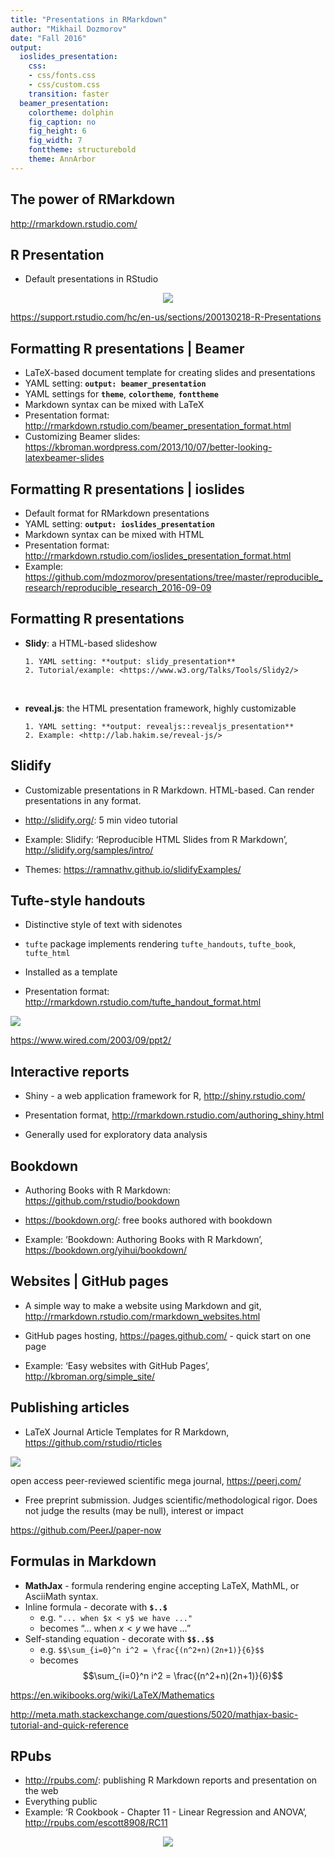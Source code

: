 ```yaml
---
title: "Presentations in RMarkdown"
author: "Mikhail Dozmorov"
date: "Fall 2016"
output:
  ioslides_presentation:
    css:
    - css/fonts.css
    - css/custom.css
    transition: faster
  beamer_presentation:
    colortheme: dolphin
    fig_caption: no
    fig_height: 6
    fig_width: 7
    fonttheme: structurebold
    theme: AnnArbor
---
```


## The power of RMarkdown

\begin{center}
    \includegraphics{img/bandThree2.png}
\end{center}

<http://rmarkdown.rstudio.com/>


## R Presentation

- Default presentations in RStudio

<center>
![](img/r_presentation1.png)
</center>

<https://support.rstudio.com/hc/en-us/sections/200130218-R-Presentations>


## Formatting R presentations | Beamer

- LaTeX-based document template for creating slides and presentations
- YAML setting: **`output: beamer_presentation`**
- YAML settings for **`theme`**, **`colortheme`**, **`fonttheme`**
- Markdown syntax can be mixed with LaTeX
- Presentation format: <http://rmarkdown.rstudio.com/beamer_presentation_format.html>
- Customizing Beamer slides:	<https://kbroman.wordpress.com/2013/10/07/better-looking-latexbeamer-slides>

## Formatting R presentations | ioslides

- Default format for RMarkdown presentations
- YAML setting: **`output: ioslides_presentation`**
- Markdown syntax can be mixed with HTML
- Presentation format:	<http://rmarkdown.rstudio.com/ioslides_presentation_format.html>
- Example: <https://github.com/mdozmorov/presentations/tree/master/reproducible_research/reproducible_research_2016-09-09>

## Formatting R presentations

- **Slidy**: a HTML-based slideshow

      1. YAML setting: **output: slidy_presentation**
      2. Tutorial/example: <https://www.w3.org/Talks/Tools/Slidy2/> 

&nbsp;

- **reveal.js**: the HTML presentation framework, highly customizable

      1. YAML setting: **output: revealjs::revealjs_presentation**
      2. Example: <http://lab.hakim.se/reveal-js/> 

## Slidify

- Customizable presentations in R Markdown. HTML-based. Can render presentations in any format.

- <http://slidify.org/>: 5 min video tutorial 

- Example: Slidify: 'Reproducible HTML Slides from R Markdown', <http://slidify.org/samples/intro/>

- Themes: <https://ramnathv.github.io/slidifyExamples/>

## Tufte-style handouts

- Distinctive style of text with sidenotes 

- `tufte` package implements rendering `tufte_handouts`, `tufte_book`, `tufte_html`

- Installed as a template

- Presentation format: <http://rmarkdown.rstudio.com/tufte_handout_format.html>

![](img/tuftepng.png)

<https://www.wired.com/2003/09/ppt2/>

## Interactive reports

- Shiny - a web application framework for R, <http://shiny.rstudio.com/>

- Presentation format, <http://rmarkdown.rstudio.com/authoring_shiny.html>

- Generally used for exploratory data analysis


## Bookdown

- Authoring Books with R Markdown: <https://github.com/rstudio/bookdown>

- <https://bookdown.org/>: free books authored with bookdown

- Example: 'Bookdown: Authoring Books with R Markdown', <https://bookdown.org/yihui/bookdown/>


## Websites | GitHub pages

- A simple way to make a website using Markdown and git, <http://rmarkdown.rstudio.com/rmarkdown_websites.html>

- GitHub pages hosting, <https://pages.github.com/> - quick start on one page

- Example: 'Easy websites with GitHub Pages', <http://kbroman.org/simple_site/>


## Publishing articles

- LaTeX Journal Article Templates for R Markdown, <https://github.com/rstudio/rticles>

![](img/peerJ.png)

open access peer-reviewed scientific mega journal, <https://peerj.com/>

- Free preprint submission. Judges scientific/methodological rigor. Does not judge the results (may be null), interest or impact


<https://github.com/PeerJ/paper-now> 

## Formulas in Markdown

- **MathJax** - formula rendering engine accepting LaTeX, MathML, or AsciiMath syntax.
- Inline formula - decorate with **`$..$`**
    - e.g. `"... when $x < y$ we have ..."` 
    - becomes "... when $x < y$ we have ..."
- Self-standing equation - decorate with **`$$..$$`**
    - e.g. `$$\sum_{i=0}^n i^2 = \frac{(n^2+n)(2n+1)}{6}$$`
    - becomes $$\sum_{i=0}^n i^2 = \frac{(n^2+n)(2n+1)}{6}$$

<https://en.wikibooks.org/wiki/LaTeX/Mathematics>

<http://meta.math.stackexchange.com/questions/5020/mathjax-basic-tutorial-and-quick-reference>

## RPubs

- <http://rpubs.com/>: publishing R Markdown reports and presentation on the web
- Everything public
- Example: 'R Cookbook - Chapter 11 - Linear Regression and ANOVA', <http://rpubs.com/escott8908/RC11>

<center>
![](img/rpubs.png)
</center>


